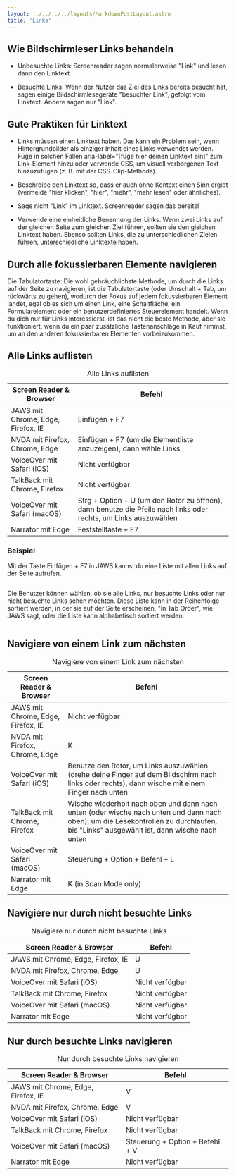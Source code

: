 ```yaml
---
layout: ../../../../layouts/MarkdownPostLayout.astro
title: 'Links'
---
```



## Wie Bildschirmleser Links behandeln

- Unbesuchte Links: Screenreader sagen normalerweise "Link" und lesen dann den Linktext.

- Besuchte Links: Wenn der Nutzer das Ziel des Links bereits besucht hat, sagen einige
  Bildschirmlesegeräte "besuchter Link", gefolgt vom Linktext. Andere sagen nur
  "Link".

## Gute Praktiken für Linktext

- Links müssen einen Linktext haben. Das kann ein Problem sein, wenn Hintergrundbilder
  als einziger Inhalt eines Links verwendet werden. Füge in solchen Fällen
  aria-label="[füge hier deinen Linktext ein]" zum Link-Element hinzu oder verwende
  CSS, um visuell verborgenen Text hinzuzufügen (z. B. mit der CSS-Clip-Methode).

- Beschreibe den Linktext so, dass er auch ohne Kontext einen Sinn ergibt (vermeide
  "hier klicken", "hier", "mehr", "mehr lesen" oder ähnliches).

- Sage nicht "Link" im Linktext. Screenreader sagen das bereits!

- Verwende eine einheitliche Benennung der Links. Wenn zwei Links auf der gleichen
  Seite zum gleichen Ziel führen, sollten sie den gleichen Linktext haben. Ebenso
  sollten Links, die zu unterschiedlichen Zielen führen, unterschiedliche Linktexte
  haben.

## Durch alle fokussierbaren Elemente navigieren

Die Tabulatortaste: Die wohl gebräuchlichste Methode, um durch die Links auf der
Seite zu navigieren, ist die Tabulatortaste (oder Umschalt + Tab, um rückwärts
zu gehen), wodurch der Fokus auf jedem fokussierbaren Element landet, egal ob es
sich um einen Link, eine Schaltfläche, ein Formularelement oder ein benutzerdefiniertes
Steuerelement handelt. Wenn du dich nur für Links interessierst, ist das nicht
die beste Methode, aber sie funktioniert, wenn du ein paar zusätzliche Tastenanschläge
in Kauf nimmst, um an den anderen fokussierbaren Elementen vorbeizukommen.

## Alle Links auflisten

<table>
  <caption>Alle Links auflisten</caption>
  <thead>
    <tr>
      <th>Screen Reader & Browser</th>
      <th>Befehl</th>
    </tr>
  </thead>
  <tbody>
    <tr>
      <td data-label='Screen Reader & Browser'>JAWS mit Chrome, Edge, Firefox, IE</td>
      <td data-label='Befehl'>Einfügen + F7</td>
    </tr>
    <tr>
      <td data-label='Screen Reader & Browser'>NVDA mit Firefox, Chrome, Edge</td>
      <td data-label='Befehl'>Einfügen + F7 (um die Elementliste anzuzeigen), dann wähle Links</td>
    </tr>
    <tr>
      <td data-label='Screen Reader & Browser'>VoiceOver mit Safari (iOS)</td>
      <td data-label='Befehl'>Nicht verfügbar</td>
    </tr>
    <tr>
      <td data-label='Screen Reader & Browser'>TalkBack mit Chrome, Firefox</td>
      <td data-label='Befehl'>Nicht verfügbar</td>
    </tr>
    <tr>
      <td data-label='Screen Reader & Browser'>VoiceOver mit Safari (macOS)</td>
      <td data-label='Befehl'>
        Strg + Option + U (um den Rotor zu öffnen), dann benutze die Pfeile nach links oder rechts,
        um Links auszuwählen
      </td>
    </tr>
    <tr>
      <td data-label='Screen Reader & Browser'>Narrator mit Edge</td>
      <td data-label='Befehl'>Feststelltaste + F7</td>
    </tr>
  </tbody>
</table>

### Beispiel

Mit der Taste Einfügen + F7 in JAWS kannst du eine Liste mit allen Links auf der
Seite aufrufen.

<Image src={JawsLinks} alt='' />

Die Benutzer können wählen, ob sie alle Links, nur besuchte Links oder nur nicht
besuchte Links sehen möchten. Diese Liste kann in der Reihenfolge sortiert werden,
in der sie auf der Seite erscheinen, "In Tab Order", wie JAWS sagt, oder die Liste
kann alphabetisch sortiert werden.

<Image src={JawsLinksAlpha} alt='' />

## Navigiere von einem Link zum nächsten

<table>
  <caption>Navigiere von einem Link zum nächsten</caption>
  <thead>
    <tr>
      <th>Screen Reader & Browser</th>
      <th>Befehl</th>
    </tr>
  </thead>
  <tbody>
    <tr>
      <td data-label='Screen Reader & Browser'>JAWS mit Chrome, Edge, Firefox, IE</td>
      <td data-label='Befehl'>Nicht verfügbar</td>
    </tr>
    <tr>
      <td data-label='Screen Reader & Browser'>NVDA mit Firefox, Chrome, Edge</td>
      <td data-label='Befehl'>K</td>
    </tr>
    <tr>
      <td data-label='Screen Reader & Browser'>VoiceOver mit Safari (iOS)</td>
      <td data-label='Befehl'>
        Benutze den Rotor, um Links auszuwählen (drehe deine Finger auf dem Bildschirm nach links
        oder rechts), dann wische mit einem Finger nach unten
      </td>
    </tr>
    <tr>
      <td data-label='Screen Reader & Browser'>TalkBack mit Chrome, Firefox</td>
      <td data-label='Befehl'>
        Wische wiederholt nach oben und dann nach unten (oder wische nach unten und dann nach oben),
        um die Lesekontrollen zu durchlaufen, bis "Links" ausgewählt ist, dann wische nach unten
      </td>
    </tr>
    <tr>
      <td data-label='Screen Reader & Browser'>VoiceOver mit Safari (macOS)</td>
      <td data-label='Befehl'>Steuerung + Option + Befehl + L</td>
    </tr>
    <tr>
      <td data-label='Screen Reader & Browser'>Narrator mit Edge</td>
      <td data-label='Befehl'>K (in Scan Mode only)</td>
    </tr>
  </tbody>
</table>

## Navigiere nur durch nicht besuchte Links

<table>
  <caption>Navigiere nur durch nicht besuchte Links</caption>
  <thead>
    <tr>
      <th>Screen Reader & Browser</th>
      <th>Befehl</th>
    </tr>
  </thead>
  <tbody>
    <tr>
      <td data-label='Screen Reader & Browser'>JAWS mit Chrome, Edge, Firefox, IE</td>
      <td data-label='Befehl'>U</td>
    </tr>
    <tr>
      <td data-label='Screen Reader & Browser'>NVDA mit Firefox, Chrome, Edge</td>
      <td data-label='befehl'>U</td>
    </tr>
    <tr>
      <td data-label='Screen Reader & Browser'>VoiceOver mit Safari (iOS)</td>
      <td data-label='Befehl'>Nicht verfügbar</td>
    </tr>
    <tr>
      <td data-label='Screen Reader & Browser'>TalkBack mit Chrome, Firefox</td>
      <td data-label='Befehl'>Nicht verfügbar</td>
    </tr>
    <tr>
      <td data-label='Screen Reader & Browser'>VoiceOver mit Safari (macOS)</td>
      <td data-label='Befehl'>Nicht verfügbar</td>
    </tr>
    <tr>
      <td data-label='Screen Reader & Browser'>Narrator mit Edge</td>
      <td data-label='Befehl'>Nicht verfügbar</td>
    </tr>
  </tbody>
</table>

## Nur durch besuchte Links navigieren

<table>
  <caption>Nur durch besuchte Links navigieren</caption>
  <thead>
    <tr>
      <th>Screen Reader & Browser</th>
      <th>Befehl</th>
    </tr>
  </thead>
  <tbody>
    <tr>
      <td data-label='Screen Reader & Browser'>JAWS mit Chrome, Edge, Firefox, IE</td>
      <td data-label='Befehl'>V</td>
    </tr>
    <tr>
      <td data-label='Screen Reader & Browser'>NVDA mit Firefox, Chrome, Edge</td>
      <td data-label='Befehl'>V</td>
    </tr>
    <tr>
      <td data-label='Screen Reader & Browser'>VoiceOver mit Safari (iOS)</td>
      <td data-label='Befehl'>Nicht verfügbar</td>
    </tr>
    <tr>
      <td data-label='Screen Reader & Browser'>TalkBack mit Chrome, Firefox</td>
      <td data-label='Befehl'>Nicht verfügbar</td>
    </tr>
    <tr>
      <td data-label='Screen Reader & Browser'>VoiceOver mit Safari (macOS)</td>
      <td data-label='Befehl'>Steuerung + Option + Befehl + V</td>
    </tr>
    <tr>
      <td data-label='Screen Reader & Browser'>Narrator mit Edge</td>
      <td data-label='Befehl'>Nicht verfügbar</td>
    </tr>
  </tbody>
</table>

